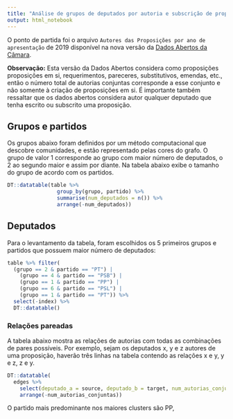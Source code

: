 ```yaml
---
title: "Análise de grupos de deputados por autoria e subscrição de proposições"
output: html_notebook
---
```


O ponto de partida foi o arquivo `Autores das Proposições por ano de apresentação` de 2019 disponível na nova versão da [Dados Abertos da Câmara](https://dadosabertos.camara.leg.br/swagger/api.html#staticfile). 

**Observação:** Esta versão da Dados Abertos considera como proposições proposições em si, requerimentos, pareceres, substitutivos, emendas, etc., então o número total de autorias conjuntas corresponde a esse conjunto e não somente à criação de proposições em si. É importante também ressaltar que os dados abertos considera autor qualquer deputado que tenha escrito ou subscrito uma proposição.

## Grupos e partidos 

Os grupos abaixo foram definidos por um método computacional que descobre comunidades, e estão representado pelas cores do grafo. O grupo de valor 1 corresponde ao grupo com maior número de deputados, o 2 ao segundo maior e assim por diante. Na tabela abaixo exibe o tamanho do grupo de acordo com os partidos.

```r
DT::datatable(table %>% 
                group_by(grupo, partido) %>% 
                summarise(num_deputados = n()) %>% 
                arrange(-num_deputados)) 
```


## Deputados

Para o levantamento da tabela, foram escolhidos os 5 primeiros grupos e partidos que possuem maior número de deputados:

```r
table %>% filter(
  (grupo == 2 & partido == "PT") |
    (grupo == 4 & partido == "PSB") |
    (grupo == 1 & partido == "PP") |
    (grupo == 6 & partido == "PSL") |
    (grupo == 1 & partido == "PT")) %>% 
  select(-index) %>% 
  DT::datatable()
```

### Relações pareadas

A tabela abaixo mostra as relações de autorias com todas as combinações de pares possíveis. Por exemplo, sejam os deputados x, y e z autores de uma proposição, haverão três linhas na tabela contendo as relações x e y, y e z, z e y. 

```r
DT::datatable(
  edges %>% 
    select(deputado_a = source, deputado_b = target, num_autorias_conjuntas = value) %>% 
    arrange(-num_autorias_conjuntas))
```

O partido mais predominante nos maiores clusters são PP, 